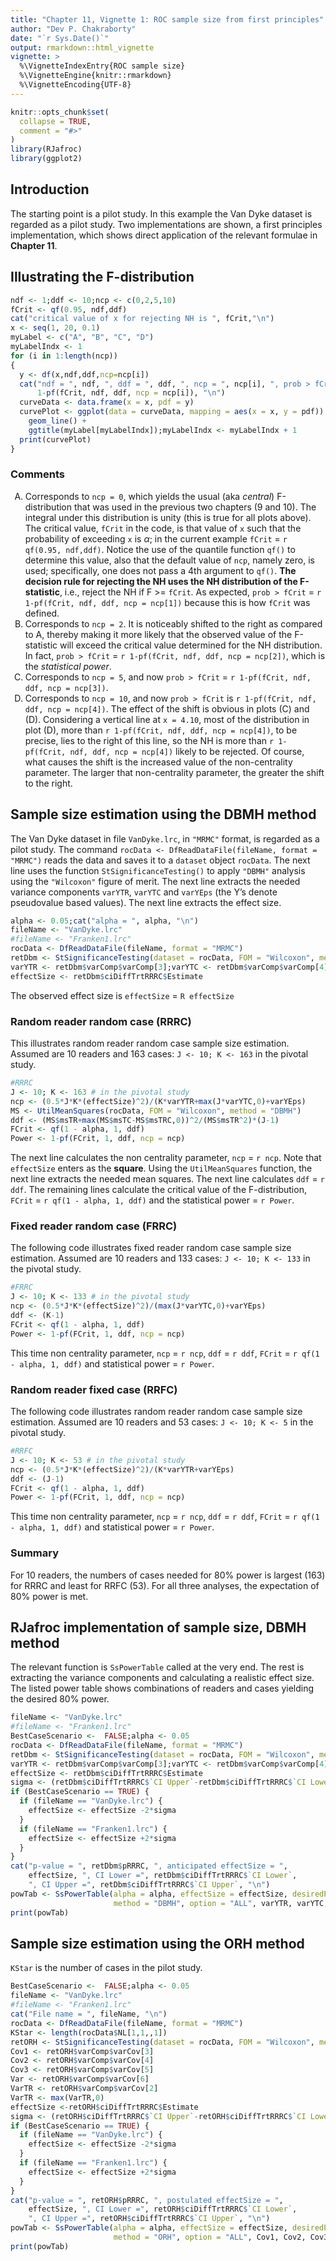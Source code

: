 ```yaml
---
title: "Chapter 11, Vignette 1: ROC sample size from first principles"
author: "Dev P. Chakraborty"
date: "`r Sys.Date()`"
output: rmarkdown::html_vignette
vignette: >
  %\VignetteIndexEntry{ROC sample size}
  %\VignetteEngine{knitr::rmarkdown}
  %\VignetteEncoding{UTF-8}
---
```


```r
knitr::opts_chunk$set(
  collapse = TRUE,
  comment = "#>"
)
library(RJafroc)
library(ggplot2)
```

## Introduction
The starting point is a pilot study. In this example the Van Dyke dataset is regarded as a pilot study. Two implementations are shown, a first principles implementation, which shows direct application of the relevant formulae in **Chapter 11**.  


## Illustrating the F-distribution

```r
ndf <- 1;ddf <- 10;ncp <- c(0,2,5,10)
fCrit <- qf(0.95, ndf,ddf)
cat("critical value of x for rejecting NH is ", fCrit,"\n")
x <- seq(1, 20, 0.1)
myLabel <- c("A", "B", "C", "D")
myLabelIndx <- 1
for (i in 1:length(ncp))
{
  y <- df(x,ndf,ddf,ncp=ncp[i])
  cat("ndf = ", ndf, ", ddf = ", ddf, ", ncp = ", ncp[i], ", prob > fCrit = ", 
      1-pf(fCrit, ndf, ddf, ncp = ncp[i]), "\n")
  curveData <- data.frame(x = x, pdf = y)
  curvePlot <- ggplot(data = curveData, mapping = aes(x = x, y = pdf)) + 
    geom_line() +
    ggtitle(myLabel[myLabelIndx]);myLabelIndx <- myLabelIndx + 1
  print(curvePlot)
}
```             

### Comments

(A) Corresponds to `ncp = 0`, which yields the usual (aka *central*) F-distribution that was used in the previous two chapters (9 and 10). The integral under this distribution is unity (this is true for all plots above). The critical value, `fCrit` in the code, is that value of `x` such that the probability of exceeding `x` is $\alpha$; in the current example `fCrit` = `r qf(0.95, ndf,ddf)`. Notice the use of the quantile function `qf()` to determine this value, also that the default value of `ncp`, namely zero, is used; specifically, one does not pass a 4th argument to `qf()`. **The decision rule for rejecting the NH uses the NH distribution of the F-statistic**, i.e., reject the NH if F >= `fCrit`. As expected, `prob > fCrit` = `r 1-pf(fCrit, ndf, ddf, ncp = ncp[1])` because this is how `fCrit` was defined. 
(B) Corresponds to `ncp = 2`. It is noticeably shifted to the right as compared to A, thereby making it more likely that the observed value of the F-statistic will exceed the critical value determined for the NH distribution. In fact, `prob > fCrit` = `r 1-pf(fCrit, ndf, ddf, ncp = ncp[2])`, which is the *statistical power*. 
(C) Corresponds to `ncp = 5`, and now `prob > fCrit` = `r 1-pf(fCrit, ndf, ddf, ncp = ncp[3])`. 
(D) Corresponds to `ncp = 10`, and now `prob > fCrit` is  `r 1-pf(fCrit, ndf, ddf, ncp = ncp[4])`. 
The effect of the shift is obvious in plots (C) and (D). Considering a vertical line at `x = 4.10`, most of the distribution in plot (D), more than `r 1-pf(fCrit, ndf, ddf, ncp = ncp[4])`, to be precise, lies to the right of this line, so the NH is more than `r 1-pf(fCrit, ndf, ddf, ncp = ncp[4])` likely to be rejected. Of course, what causes the shift is the increased value of the non-centrality parameter. The larger that non-centrality parameter, the greater the shift to the right.

## Sample size estimation using the DBMH method

The Van Dyke dataset in file `VanDyke.lrc`, in `"MRMC"` format, is regarded as a pilot study. The command `rocData <- DfReadDataFile(fileName, format = "MRMC")` reads the data and saves it to a `dataset` object `rocData`. The next line uses the function `StSignificanceTesting()` to apply `"DBMH"` analysis using the `"Wilcoxon"` figure of merit. The next line extracts the needed variance components `varYTR`, `varYTC` and `varYEps` (the Y's denote pseudovalue based values). The next line extracts the effect size.

```r
alpha <- 0.05;cat("alpha = ", alpha, "\n")
fileName <- "VanDyke.lrc"
#fileName <- "Franken1.lrc"
rocData <- DfReadDataFile(fileName, format = "MRMC")
retDbm <- StSignificanceTesting(dataset = rocData, FOM = "Wilcoxon", method = "DBMH") 
varYTR <- retDbm$varComp$varComp[3];varYTC <- retDbm$varComp$varComp[4];varYEps <- retDbm$varComp$varComp[6]
effectSize <- retDbm$ciDiffTrtRRRC$Estimate
````
The observed effect size is `effectSize` = `R effectSize`

### Random reader random case (RRRC)
This illustrates random reader random case sample size estimation. Assumed are 10 readers and 163 cases: `J <- 10; K <- 163` in the pivotal study.  
```r
#RRRC
J <- 10; K <- 163 # in the pivotal study
ncp <- (0.5*J*K*(effectSize)^2)/(K*varYTR+max(J*varYTC,0)+varYEps)
MS <- UtilMeanSquares(rocData, FOM = "Wilcoxon", method = "DBMH")
ddf <- (MS$msTR+max(MS$msTC-MS$msTRC,0))^2/(MS$msTR^2)*(J-1)
FCrit <- qf(1 - alpha, 1, ddf)
Power <- 1-pf(FCrit, 1, ddf, ncp = ncp)
````

The next line calculates the non centrality parameter, `ncp` = `r ncp`. Note that `effectSize` enters as the **square**. Using the `UtilMeanSquares` function, the next line extracts the needed mean squares. The next line calculates `ddf` = `r ddf`. The remaining lines calculate the critical value of the F-distribution, `FCrit` = `r qf(1 - alpha, 1, ddf)` and the statistical power = `r Power`.

### Fixed reader random case (FRRC)

The following code illustrates fixed reader random case sample size estimation. Assumed are 10 readers and 133 cases: `J <- 10; K <- 133` in the pivotal study.  

```r
#FRRC
J <- 10; K <- 133 # in the pivotal study
ncp <- (0.5*J*K*(effectSize)^2)/(max(J*varYTC,0)+varYEps)
ddf <- (K-1)
FCrit <- qf(1 - alpha, 1, ddf)
Power <- 1-pf(FCrit, 1, ddf, ncp = ncp)
````
This time non centrality parameter, `ncp` = `r ncp`, `ddf` = `r ddf`, `FCrit` = `r qf(1 - alpha, 1, ddf)` and statistical power = `r Power`.

### Random reader fixed case (RRFC)
The following code illustrates random reader random case sample size estimation. Assumed are 10 readers and 53 cases: `J <- 10; K <- 5` in the pivotal study.
```r
#RRFC
J <- 10; K <- 53 # in the pivotal study
ncp <- (0.5*J*K*(effectSize)^2)/(K*varYTR+varYEps)
ddf <- (J-1)
FCrit <- qf(1 - alpha, 1, ddf)
Power <- 1-pf(FCrit, 1, ddf, ncp = ncp)
````

This time non centrality parameter, `ncp` = `r ncp`, `ddf` = `r ddf`, `FCrit` = `r qf(1 - alpha, 1, ddf)` and statistical power = `r Power`.

### Summary
For 10 readers, the numbers of cases needed for 80% power is largest (163) for RRRC and least for RRFC (53). For all three analyses, the expectation of 80% power is met. 


## RJafroc implementation of sample size, DBMH method

The relevant function is `SsPowerTable` called at the very end. The rest is extracting the variance components and calculating a realistic effect size. The listed power table shows combinations of readers and cases yielding the desired 80% power.
```r
fileName <- "VanDyke.lrc"
#fileName <- "Franken1.lrc"
BestCaseScenario <-  FALSE;alpha <- 0.05
rocData <- DfReadDataFile(fileName, format = "MRMC")
retDbm <- StSignificanceTesting(dataset = rocData, FOM = "Wilcoxon", method = "DBMH") 
varYTR <- retDbm$varComp$varComp[3];varYTC <- retDbm$varComp$varComp[4];varYEps <- retDbm$varComp$varComp[6]
effectSize <- retDbm$ciDiffTrtRRRC$Estimate
sigma <- (retDbm$ciDiffTrtRRRC$`CI Upper`-retDbm$ciDiffTrtRRRC$`CI Lower`)/4
if (BestCaseScenario == TRUE) {
  if (fileName == "VanDyke.lrc") {
    effectSize <- effectSize -2*sigma
  }
  if (fileName == "Franken1.lrc") {
    effectSize <- effectSize +2*sigma
  }
}
cat("p-value = ", retDbm$pRRRC, ", anticipated effectSize = ",
    effectSize, ", CI Lower =", retDbm$ciDiffTrtRRRC$`CI Lower`,
    ", CI Upper =", retDbm$ciDiffTrtRRRC$`CI Upper`, "\n")
powTab <- SsPowerTable(alpha = alpha, effectSize = effectSize, desiredPower = 0.8,  
                       method = "DBMH", option = "ALL", varYTR, varYTC, varYEps)
print(powTab)
````



## Sample size estimation using the ORH method

`KStar` is the number of cases in the pilot study.

```r
BestCaseScenario <-  FALSE;alpha <- 0.05
fileName <- "VanDyke.lrc"
#fileName <- "Franken1.lrc"
cat("File name = ", fileName, "\n")
rocData <- DfReadDataFile(fileName, format = "MRMC")
KStar <- length(rocData$NL[1,1,,1])
retORH <- StSignificanceTesting(dataset = rocData, FOM = "Wilcoxon", method = "ORH") 
Cov1 <- retORH$varComp$varCov[3]
Cov2 <- retORH$varComp$varCov[4]
Cov3 <- retORH$varComp$varCov[5]
Var <- retORH$varComp$varCov[6]
VarTR <- retORH$varComp$varCov[2]
VarTR <- max(VarTR,0)
effectSize <-retORH$ciDiffTrtRRRC$Estimate
sigma <- (retORH$ciDiffTrtRRRC$`CI Upper`-retORH$ciDiffTrtRRRC$`CI Lower`)/4
if (BestCaseScenario == TRUE) {
  if (fileName == "VanDyke.lrc") {
    effectSize <- effectSize -2*sigma
  }
  if (fileName == "Franken1.lrc") {
    effectSize <- effectSize +2*sigma
  }
}
cat("p-value = ", retORH$pRRRC, ", postulated effectSize = ",
    effectSize, ", CI Lower =", retORH$ciDiffTrtRRRC$`CI Lower`,
    ", CI Upper =", retORH$ciDiffTrtRRRC$`CI Upper`, "\n")
powTab <- SsPowerTable(alpha = alpha, effectSize = effectSize, desiredPower = 0.8,  
                       method = "ORH", option = "ALL", Cov1, Cov2, Cov3, VarTR, Var, KStar)
print(powTab)
````


